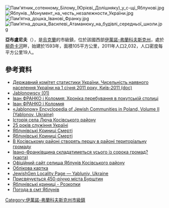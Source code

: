 {{No footnotes|time=2015-09-16T07:23:16+00:00}}
{{coord|48|24|19|N|24|56|30|E|scale:30000|display=title}}

<!-- 檔案不存在 [[Image:Яблунів_Пам'ятник_Франкові.jpg|right]] -->
[[Image:Пам'ятник_сотенному_Білому_(Юрієві_Долішняку)_у_с-щі_Яблунові.jpg|right]]
[[Image:Яблунів._Монумент_на_честь_незалежности_України.jpg|right]]
[[Image:Пам’ятна_дошка_Іванові_Франку.jpg|right]]
[[Image:Пам’ятна_дошка_Василеві_Атаманюку_на_будівлі_середньої_школи.jpg|right]]

'''亞布盧尼夫'''（{{lang-uk|Яблунів}}），是[[烏克蘭|烏克蘭]]的市級鎮，位於該國西部[[伊萬諾-弗蘭科夫斯克州|伊萬諾-弗蘭科夫斯克州]]，處於[[柳奇卡河|柳奇卡河]]畔，始建於1593年，面積105平方公里，2011年人口2,032，人口密度每平方公里19人。

==參考資料==
*[https://web.archive.org/web/20121010205321/http://stat6.stat.lviv.ua/PXWEB2007/ukr/publ/2011/chnas.zip Державний комітет статистики України. Чисельність наявного населення України на 1 січня 2011 року, Київ-2011 (doc)]
*[https://web.archive.org/web/20160305012123/http://mariusz.eu.pn/genealogia/rody/jablonowscy01.html#D2 Jablonowscy (01)]
*[http://lib.if.ua/franko/1312192745.html Іван ФРАНКО і Коломия: Хроніка перебування в покутській столиці] {{Wayback|url=http://lib.if.ua/franko/1312192745.html |date=20171024203441 }}
*[http://lib.if.ua/franko/1312192452.html Іван ФРАНКО і Коломия] {{Wayback|url=http://lib.if.ua/franko/1312192452.html |date=20161111183150 }}
*[http://www.jewishgen.org/yizkor/pinkas_poland/pol2_00278.html «Jablonow» Encyclopedia of Jewish Communities in Poland, Volume II (Yablonov, Ukraine)] {{Wayback|url=http://www.jewishgen.org/yizkor/pinkas_poland/pol2_00278.html |date=20210126012903 }}
*[https://web.archive.org/web/20190222041929/http://www.ukrainica.org.ua/ukr/yacik/241-projects/ivanofrankivsk/2800-2800 Історія села Люча Косівського району]
*[http://nezboryma-naciya.org.ua/show.php?id=1163 25 років служіння Україні] {{Wayback|url=http://nezboryma-naciya.org.ua/show.php?id=1163 |date=20160304213716 }}
*[http://banderivets.org.ua/yablunivski-krynytsi-smerti.html Яблунівські Криниці Смерті] {{Wayback|url=http://banderivets.org.ua/yablunivski-krynytsi-smerti.html |date=20200812051155 }}
*[http://banderivets.org.ua/yablunivski-krynytsi-smerti.html Яблунівські Криниці Смерті] {{Wayback|url=http://banderivets.org.ua/yablunivski-krynytsi-smerti.html |date=20200812051155 }}
*[https://web.archive.org/web/20150610135122/http://times.if.ua/news/v-kosivskomu-rajoni-stvoryat-pershu-v-rajoni-terytorialnu-hromadu.html В Косівському районі створять першу в районі територіальну громаду]
*[http://pravda.if.ua/news-78619.html Івано-Франківщина складатиметься усього із сорока громад? (карта)] {{Wayback|url=http://pravda.if.ua/news-78619.html |date=20160306021949 }}
* [https://web.archive.org/web/20160802163856/http://yabluniv.kosiv.net/ Офіційний сайт селища Яблунів Косівського району]
* [http://gska2.rada.gov.ua/pls/z7502/A005?rdat1=10.07.2008&rf7571=13789 Облікова картка]{{dead link|date=2017年11月 |bot=InternetArchiveBot |fix-attempted=yes }}
* [http://data.jewishgen.org/wconnect/wc.dll?jg~jgsys~shtetm~-1059239 JewishGen Locality Page — Yabluniv, Ukraine]
* [https://web.archive.org/web/20161108135159/http://burshtyn.br.if.ua/History/2NameOfTown2.htm Присвячується 450-річчю міста Бурштин]
* [https://www.youtube.com/watch?v=ofqu67Ep76Q Яблунівські криниці - Розкопки] {{Wayback|url=https://www.youtube.com/watch?v=ofqu67Ep76Q |date=20200228184806 }}
* [http://weather.in.ua/ua/ivano-frankovskaja/29405 Погода в смт Яблунів] {{Wayback|url=http://weather.in.ua/ua/ivano-frankovskaja/29405 |date=20160305072807 }}

{{DEFAULTSORT:Яблунів}}
[[Category:伊萬諾-弗蘭科夫斯克州市級鎮|Category:伊萬諾-弗蘭科夫斯克州市級鎮]]
